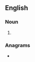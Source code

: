 ==English==

===Noun===
{{head|en|noun form}}

# {{plural of|en|allergist}}

===Anagrams===
* {{anagrams|en|a=aegillrsst|gallerists}}